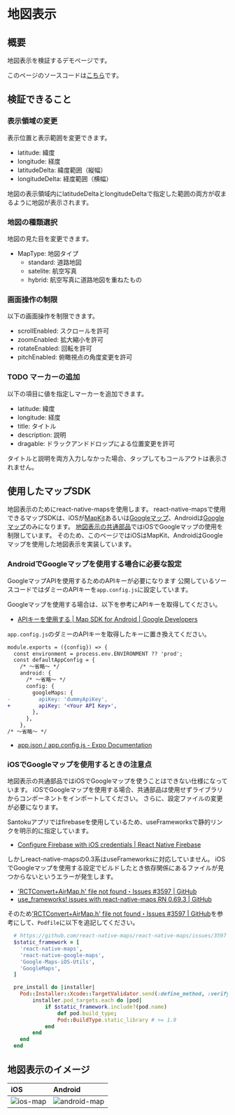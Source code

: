 # 地図表示

## 概要

地図表示を検証するデモページです。

このページのソースコードは[こちら](https://github.com/{@inject:organization}/mobile-app-crib-notes/tree/master/example-app/SantokuApp/src/features/demo-map)です。

## 検証できること

### 表示領域の変更

表示位置と表示範囲を変更できます。

- latitude: 緯度
- longitude: 経度
- latitudeDelta: 緯度範囲（縦幅）
- longitudeDelta: 経度範囲（横幅）

地図の表示領域内にlatitudeDeltaとlongitudeDeltaで指定した範囲の両方が収まるように地図が表示されます。

### 地図の種類選択

地図の見た目を変更できます。

- MapType: 地図タイプ
  - standard: 道路地図
  - satelite: 航空写真
  - hybrid: 航空写真に道路地図を重ねたもの

### 画面操作の制限

以下の画面操作を制限できます。

- scrollEnabled: スクロールを許可
- zoomEnabled: 拡大縮小を許可
- rotateEnabled: 回転を許可
- pitchEnabled: 俯瞰視点の角度変更を許可

### TODO マーカーの追加

以下の項目に値を指定しマーカーを追加できます。

- latitude: 緯度
- longitude: 経度
- title: タイトル
- description: 説明
- dragable: ドラックアンドドロップによる位置変更を許可

タイトルと説明を両方入力しなかった場合、タップしてもコールアウトは表示されません。

## 使用したマップSDK

地図表示のためにreact-native-mapsを使用します。
react-native-mapsで使用できるマップSDKは、iOSが[MapKit](https://developer.apple.com/documentation/mapkit/)あるいは[Googleマップ](https://developers.google.com/maps/documentation/ios-sdk?hl=ja)、Androidは[Googleマップ](https://developers.google.com/maps/documentation/android-sdk?hl=ja)のみになります。
[地図表示の共通部品](https://github.com/Fintan-contents/mobile-app-crib-notes/blob/master/example-app/SantokuApp/src/bases/ui/map/MapView.tsx)ではiOSでGoogleマップの使用を制限しています。
そのため、このページではiOSはMapKit、AndroidはGoogleマップを使用した地図表示を実装しています。

### AndroidでGoogleマップを使用する場合に必要な設定

GoogleマップAPIを使用するためのAPIキーが必要になります
公開しているソースコードではダミーのAPIキーを`app.config.js`に設定しています。

Googleマップを使用する場合は、以下を参考にAPIキーを取得してください。

- [APIキーを使用する | Map SDK for Android | Google Developers](https://developers.google.com/maps/documentation/android-sdk/get-api-key?hl=ja)

`app.config.js`のダミーのAPIキーを取得したキーに置き換えてください。

```diff title="/app.config.js"
module.exports = ({config}) => {
  const environment = process.env.ENVIRONMENT ?? 'prod';
  const defaultAppConfig = {
    /* ～省略～ */
    android: {
      /* ～省略～ */
      config: {
        googleMaps: {
-         apiKey: 'dummyApiKey',
+         apiKey: '<Your API Key>',
        },
      },
    },
/* ～省略～ */
```

- [app.json / app.config.js - Expo Documentation](https://docs.expo.dev/versions/latest/config/app/#googlemaps)

### iOSでGoogleマップを使用するときの注意点

地図表示の共通部品ではiOSでGoogleマップを使うことはできない仕様になっています。
iOSでGoogleマップを使用する場合、共通部品は使用せずライブラリからコンポーネントをインポートしてください。
さらに、設定ファイルの変更が必要になります。

Santokuアプリではfirebaseを使用しているため、useFrameworksで静的リンクを明示的に指定しています。

- [Configure Firebase with iOS credentials | React Native Firebase](https://rnfirebase.io/#altering-cocoapods-to-use-frameworks)

しかしreact-native-mapsの0.3系はuseFrameworksに対応していません。
iOSでGoogleマップを使用する設定でビルドしたとき依存関係にあるファイルが見つからないというエラーが発生します。

- ['RCTConvert+AirMap.h' file not found・Issues #3597 | GitHub](https://github.com/react-native-maps/react-native-maps/issues/3597)
- [use_frameworks! issues with react-native-maps RN 0.69.3 | GitHub](https://github.com/react-native-maps/react-native-maps/discussions/4389)

そのため['RCTConvert+AirMap.h' file not found・Issues #3597 | GitHub](https://github.com/react-native-maps/react-native-maps/issues/3597)を参考にして、`Podfile`に以下を追記してください。

```Ruby
  # https://github.com/react-native-maps/react-native-maps/issues/3597
  $static_framework = [
    'react-native-maps',
    'react-native-google-maps',
    'Google-Maps-iOS-Utils',
    'GoogleMaps',
  ]

  pre_install do |installer|
    Pod::Installer::Xcode::TargetValidator.send(:define_method, :verify_no_static_framework_transitive_dependencies) {}
        installer.pod_targets.each do |pod|
            if $static_framework.include?(pod.name)
                def pod.build_type;
                Pod::BuildType.static_library # >= 1.9
            end
        end
    end
  end
```

## 地図表示のイメージ

| iOS | Android |
|:--|:--|
|![ios-map](./ios-map.png)|![android-map](./android-map.png)|
